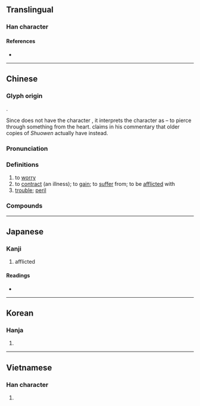 {{character info/new}}
==Translingual==

===Han character===
{{Han char|rn=61|rad=心|as=07|sn=11|four=50336|canj=LLP|ids=⿱串心}}

====References====
* {{Han ref|kx=0388.160|dkj=10691|dj=0721.080|hdz=42300.090|uh=60A3|ud=24739|bh=B177|bd=45431}}

----

==Chinese==
{{zh-forms|alt=𢠶,𢤒}}

===Glyph origin===
{{Han etym}}
{{Han compound|串|心|ls=psc|c1=p|c2=s|t2=heart}}.

Since ''{{w|Shuowen}}'' does not have the character {{och-l|*串}}, it interprets the character as {{Han compound|吅|丨|心|c1=p|c2=s|c3=s|t3=heart}} – to pierce through something from the heart. {{w|Duan Yucai}} claims in his commentary that older copies of ''Shuowen'' actually have {{Han compound|毌|心|c1=p|c2=s|t1=to pierce through|t2=heart}} instead.

===Pronunciation===
{{zh-pron
|m=huàn
|c=waan6
|h=pfs=fam
|mn=hoān
|w=
|mc=y
|oc=y
|cat=v,n
}}

===Definitions===
{{zh-hanzi}}

# to [[worry]]
# to [[contract]] (an illness); to [[gain]]; to [[suffer]] from; to be [[afflicted]] with
# [[trouble]]; [[peril]]

===Compounds===
{{zh-der|患病|患難|患難見真情|外患|弭患|後顧之患|患難與共|心腹重患|不患|憂患意識|慮患|患者|患難相死|患難相扶|患難之交|患處|患苦|患難相恤|心腹大患|心腹之患|後患無窮|弭患無形|人滿為患|後患|傷患|共患難|患害|分憂共患|患得患失|共患|憂患|備嘗憂患|內憂外患|患難夫妻|內患|火患|未形之患|禍患|病患狀|疾患|救災恤患|為民除患|有備無患|災患|病患|水患|河魚之患|無患子|河患|民患淡食|杜絕後患|絕後患|覆餗之患|養虎留患|辟惡除患|西患|罹患|養虎貽患|腹心之患|除患興利|飽經憂患|養虎遺患|養癰貽患|養癰自患|養癰成患|重患|言出患入|隱患|邊患|防患未然|養癰遺患|肘腋之患|陽侯之患}}

----

==Japanese==

===Kanji===
{{ja-kanji|grade=c|rs=心07}}

# afflicted

====Readings====
* {{ja-readings|goon=[[げん]] (gen)|kanon=[[かん]] (kan)|kun=[[わずらう]] (wazurau), [[うれえる]] (ureeru), [[うれい]] (urei)}}

----

==Korean==

===Hanja===
{{ko-hanja|hangeul=환|eumhun=|rv=hwan|mr=hwan|y=hwan}}

# {{defn|lang=ko|sort=心07}}

----

==Vietnamese==

===Han character===
{{vi-hantu|hoạn|rs=心07}}

# {{defn|lang=vi|sort=心07}}